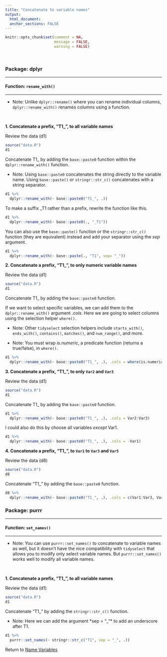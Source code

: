 ```yaml
---
title: "Concatenate to variable names"
output: 
  html_document:
  anchor_sections: FALSE
---
```

  
```r
knitr::opts_chunk$set(comment = NA,
                      message = FALSE,
                      warning = FALSE)
```

<br>
  
### Package: dplyr
  
---
  
#### Function: `rename_with()`
  
---
  
* Note: Unlike `dplyr::rename()` where you can rename individual columns, `dplyr::rename_with()` renames columns using a function.

<br>

**1\. Concatenate a prefix, "T1_", to all variable names**

Review the data (d1)

```r

source("data.R")
d1

```

Concatenate T1_ by adding the `base::paste0` function within the `dplyr::rename_with()` function.

* Note: Using `base::paste0` concatenates the string directly to the variable name. Using `base::paste()` or     `stringr::str_c()` concatenates with a string separator.

```r

d1 %>% 
  dplyr::rename_with(~ base::paste0("T1_", .))

```

To make a suffix _T1 rather than a prefix, rewrite the function like this.

```r

d1 %>% 
  dplyr::rename_with(~ base::paste0(., "_T1"))

```

You can also use the `base::paste()` function or the `stringr::str_c()` function (they are equivalent) instead and add your separator using the *sep* argument.

```r

d1 %>% 
  dplyr::rename_with(~ base::paste(., "T1", sep= "_"))

```

**2\. Concatenate a prefix, "T1_", to only numeric variable names**

Review the data (d1)

```r

source("data.R")
d1

```

Concatenate T1_ by adding the `base::paste0` function.

If we want to select specific variables, we can add them to the `dplyr::rename_with()` argument *.cols*. Here we are going to select columns using the selection helper `where()`. 

* Note: Other `tidyselect` selection helpers include `starts_with()`, `ends_with()`, `contains()`, `matches()`, and `num_range()`, and more.

* Note: You must wrap *is.numeric*, a predicate function (returns a true/false), in `where()`.

```r

d1 %>% 
  dplyr::rename_with(~ base::paste0("T1_", .), .cols = where(is.numeric))

```

**3\. Concatenate a prefix, "T1_", to only `Var2` and `Var3`**

Review the data (d1)

```r

source("data.R")
d1

```

Concatenate T1_ by adding the `base::paste0` function.

```r

d1 %>% 
  dplyr::rename_with(~ base::paste0("T1_", .), .cols = Var2:Var3)

```

I could also do this by choose all variables *except* Var1.

```r

d1 %>% 
  dplyr::rename_with(~ base::paste0("T1_", .), .cols = -Var1)

```

**4\. Concatenate a prefix, "T1_", to `Var1` to `Var3` and `Var5` **

Review the data (d8)

```r

source("data.R")
d8

```

Concatenate "T1_" by adding the `base::paste0` function.

```r

d8 %>% 
  dplyr::rename_with(~ base::paste0("T1_", .), .cols = c(Var1:Var3, Var5))

```


### Package: purrr

---

#### Function: `set_names()`

---

* Note: You can use `purrr::set_names()` to concatenate to variable names as well, but it doesn't have the nice compatibility with `tidyselect` that allows you to modify only select variable names. But `purrr::set_names()` works well to modify all variable names.

<br>
  
  **1\. Concatenate a prefix, "T1_", to all variable names**
  
  Review the data (d1)

```r

source("data.R")
d1

```

Concatenate "T1_" by adding the `stringr::str_c()` function.

* Note: Here we can add the argument *sep = "_"* to add an underscore after T1.


```r

d1 %>% 
  purrr::set_names(~ stringr::str_c("T1", sep = "_", .))

```

Return to [Name Variables](https://github.com/Cghlewis/data-wrangling-functions/wiki/Name Variables)
